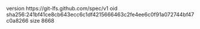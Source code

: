 version https://git-lfs.github.com/spec/v1
oid sha256:241bf41ce8cb643ecc6c1df4215666463c2fe4ee6c0f91a072744bf47c0a8266
size 8668
